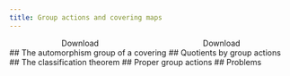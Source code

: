 ```yaml
---
title: Group actions and covering maps
---
```


<div style='display: flex; justify-content: space-around;'>
	<LinkButton target="_blank" href="/notes/tex/introduction-to-topological-manifolds/group-actions-and-covering-maps.pdf" variant="secondary" icon="document" >Download</LinkButton>
	<LinkButton target="_blank" href="/notes/tex/introduction-to-topological-manifolds/master.pdf" variant="primary" icon="open-book" >Download</LinkButton>
</div>
## The automorphism group of a covering
## Quotients by group actions
## The classification theorem
## Proper group actions
## Problems

